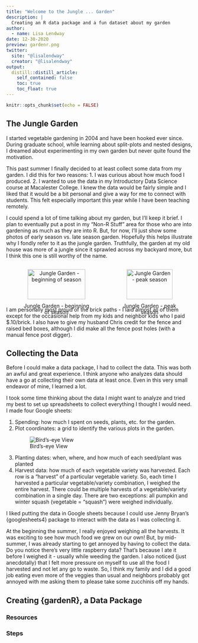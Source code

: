 ```yaml
---
title: "Welcome to the Jungle ... Garden"
description: |
  Creating an R data package and a fun dataset about my garden
author:
  - name: Lisa Lendway
date: 12-30-2020
preview: gardenr.png
twitter:
  site: "@lisalendway"
  creator: "@lisalendway"
output:
  distill::distill_article:
    self_contained: false
    toc: true
    toc_float: true
---
```



```r
knitr::opts_chunk$set(echo = FALSE)
```

## The Jungle Garden

I started vegetable gardening in 2004 and have been hooked ever since. During graduate school, while learning about split-plots and nested designs, I dreamed about experimenting in my own garden but never quite found the motivation.

This past summer I finally decided to at least collect some data from my garden. I did this for two reasons: 1. I was curious about how much food I produced. 2. I wanted to use the data in my Introductory Data Science course at Macalester College. I knew the data would be fairly simple and I liked that it would be a bit personal and give a way for me to connect with students. This felt especially important this year while I have been teaching remotely.

I could spend a lot of time talking about my garden, but I'll keep it brief. I plan to eventually put a post in my "Non-R Stuff" area for those who are into gardening as much as they are into R. But, for now, I'll just show some photos of early season vs. late season garden. Hopefully this helps illustrate why I fondly refer to it as the jungle garden. Truthfully, the garden at my old house was more of a jungle since it sprawled across my backyard more, but I think this one is still worthy of the name.  

<center>

:::: {style="display: flex;"}

::: {}

![Jungle Garden - beginning of season](beginning.jpg){width=90%}

:::

::: {}

![Jungle Garden - peak season](top_view.jpg){width=90%}

:::

::::

</center>

I am personally most proud of the brick paths - I laid almost all of them except for the occasional help from my kids and neighbor kids who I paid $.10/brick. I also have to give my husband Chris credit for the fence and raised bed boxes, although I did make all the fence post holes (with a manual fence post digger).

## Collecting the Data

Before I could make a data package, I had to collect the data. This was both an awful and great experience. I think anyone who analyzes data should have a go at collecting their own data at least once. Even in this very small endeavor of mine, I learned a lot. 

I took some time thinking about the data I might want to analyze and tried my best to set up spreadsheets to collect everything I thought I would need. I made four Google sheets:

1. Spending: how much I spent on seeds, plants, etc. for the garden.  
2. Plot coordinates: a grid to identify the various plots in the garden.
<aside>
![Bird's-eye View](garden_birdseye.png)
3. Planting dates: when, where, and how much of each seed/plant was planted  
4. Harvest data: how much of each vegetable variety was harvested. Each row is a "harvest" of a particular vegetable variety. So, each time I harvested a particular vegetable/variety combination, I weighed the entire harvest. There could be multiple harvests of a vegetable/variety combination in a single day. There are two exceptions: all pumpkin and winter squash (vegetable = "squash") were weighed individually.
</aside>

I liked putting the data in Google sheets because I could use Jenny Bryan's {googlesheets4} package to interact with the data as I was collecting it. 

At the beginning the summer, I really enjoyed weighing all the harvests. It was exciting to see how much food we grew on our own! But, by mid-summer, I was already starting to get annoyed by having to collect the data. Do you notice there's very little raspberry data? That's because I ate it before I weighed it - usually while weeding the garden. I also noticed (just anecdotally) that I felt more pressure on myself to use all the food I harvested and not let any go to waste. So, I think my family and I did a good job eating even more of the veggies than usual and neighbors probably got annoyed with me asking them to please take some zucchinis off my hands. 

## Creating {gardenR}, a Data Package

### Resources

### Steps


